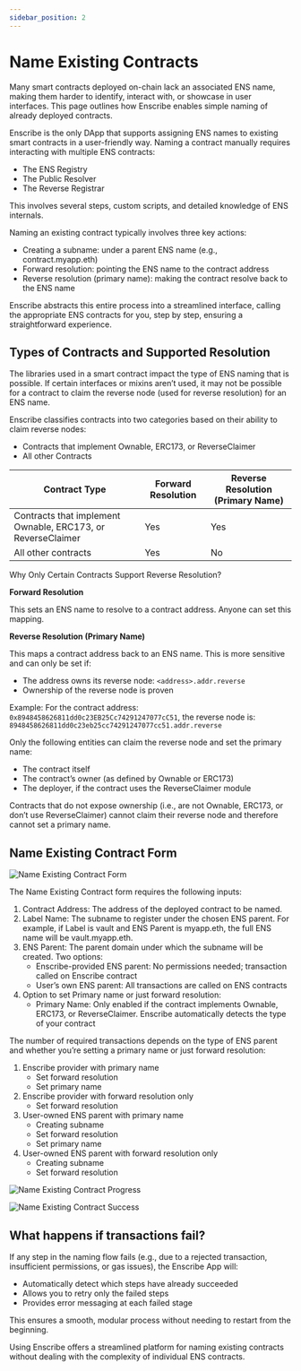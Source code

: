 ```yaml
---
sidebar_position: 2
---
```


# Name Existing Contracts

Many smart contracts deployed on-chain lack an associated ENS name, making them harder to identify, interact with, or showcase in user interfaces. This page outlines how Enscribe enables simple naming of already deployed contracts.

Enscribe is the only DApp that  supports assigning ENS names to existing smart contracts in a user-friendly way. Naming a contract manually requires interacting with multiple ENS contracts:
- The ENS Registry
- The Public Resolver
- The Reverse Registrar

This involves several steps, custom scripts, and detailed knowledge of ENS internals.

Naming an existing contract typically involves three key actions:
- Creating a subname: under a parent ENS name (e.g., contract.myapp.eth)
- Forward resolution: pointing the ENS name to the contract address
- Reverse resolution (primary name): making the contract resolve back to the ENS name

Enscribe abstracts this entire process into a streamlined interface, calling the appropriate ENS contracts for you, step by step, ensuring a straightforward experience.

## Types of Contracts and Supported Resolution
The libraries used in a smart contract impact the type of ENS naming that is possible. If certain interfaces or mixins aren’t used, it may not be possible for a contract to claim the reverse node (used for reverse resolution) for an ENS name. 

Enscribe classifies contracts into two categories based on their ability to claim reverse nodes: 
- Contracts that implement Ownable, ERC173, or ReverseClaimer
- All other Contracts

| Contract Type      | Forward Resolution                     | Reverse Resolution (Primary Name) |
| ------------------- | ---------------------------------- | ------------------------------------ |
| Contracts that implement Ownable, ERC173, or ReverseClaimer   | Yes   | Yes |
| All other contracts | Yes   | No |

Why Only Certain Contracts Support Reverse Resolution?

**Forward Resolution**

This sets an ENS name to resolve to a contract address. Anyone can set this mapping.

**Reverse Resolution (Primary Name)**

This maps a contract address back to an ENS name. This is more sensitive and can only be set if:
- The address owns its reverse node: `<address>.addr.reverse`
- Ownership of the reverse node is proven

Example:
For the contract address: `0x8948458626811dd0c23EB25Cc74291247077cC51`, 
the reverse node is: `8948458626811dd0c23eb25cc74291247077cc51.addr.reverse`

Only the following entities can claim the reverse node and set the primary name:
- The contract itself
- The contract’s owner (as defined by Ownable or ERC173)
- The deployer, if the contract uses the ReverseClaimer module

Contracts that do not expose ownership (i.e., are not Ownable, ERC173, or don’t use ReverseClaimer) cannot claim their reverse node and therefore cannot set a primary name.

## Name Existing Contract Form

![Name Existing Contract Form](/img/name-existing.png)

The Name Existing Contract form requires the following inputs:
1. Contract Address: The address of the deployed contract to be named.
2. Label Name: The subname to register under the chosen ENS parent. For example, if Label is vault and ENS Parent is myapp.eth, the full ENS name will be vault.myapp.eth.
3. ENS Parent: The parent domain under which the subname will be created. Two options:
    - Enscribe-provided ENS parent: No permissions needed; transaction called on Enscribe contract
    - User’s own ENS parent: All transactions are called on ENS contracts
4. Option to set Primary name or just forward resolution: 
    - Primary Name: Only enabled if the contract implements Ownable, ERC173, or ReverseClaimer. Enscribe automatically detects the type of your contract 


The number of required transactions depends on the type of ENS parent and whether you’re setting a primary name or just forward resolution:
1. Enscribe provider with primary name 
    - Set forward resolution
    - Set primary name
2. Enscribe provider with forward resolution only 
    - Set forward resolution
3. User-owned ENS parent with primary name 
    - Creating subname
    - Set forward resolution
    - Set primary name
4. User-owned ENS parent with forward resolution only 
    - Creating subname
    - Set forward resolution


![Name Existing Contract Progress](/img/name-existing-progress.png)

![Name Existing Contract Success](/img/name-existing-success.png)

## What happens if transactions fail? 

If any step in the naming flow fails (e.g., due to a rejected transaction, insufficient permissions, or gas issues), the Enscribe App will:
- Automatically detect which steps have already succeeded
- Allows you to retry only the failed steps
- Provides error messaging at each failed stage

This ensures a smooth, modular process without needing to restart from the beginning.

Using Enscribe offers a streamlined  platform for naming existing contracts without dealing with the complexity of individual ENS contracts.